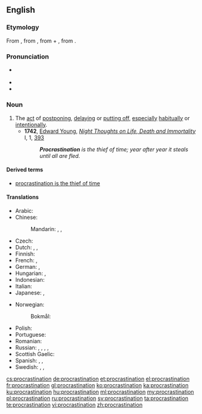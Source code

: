 ==English==
{{wikipedia}}

===Etymology===
From {{etyl|la|en}} {{term|prōcrāstinātiō|lang=la}}, from {{term|prōcrāstinō||procrastinate|lang=la}}, from {{term|prō|lang=la}} + {{term|crāstinus||of tomorrow|lang=la}}, from {{term|crās||tomorrow|lang=la}}.

===Pronunciation===
* {{a|RP}} {{IPA|/pɹəʊ̆ˌkɹæstɪˈneɪʃə̆n/}}
* {{audio|en-us-procrastination.ogg|Audio (US)}}
* {{rhymes|eɪʃən}}

===Noun===
{{en-noun|-|s}}

# The [[act]] of [[postpone|postponing]], [[delay|delaying]] or [[put off|putting off]], [[especially]] [[habitual]]ly or [[intentional]]ly.
#* '''1742''', [[w:Edward Young|Edward Young]], ''[[w:Night Thoughts (poem)|Night Thoughts on Life, Death and Immortality]]'' I, 1, [http://books.google.com/books?id=rtJbAAAAMAAJ&pg=PA95&dq=procrastination+intitle:night+intitle:thoughts&lr=lang_en&as_brr=0&ei=sve2SKSzKYXKzQSanZmnCA#PPA95,M1 393]
#*: '''''Procrastination''' is the thief of time; year after year it steals until all are fled.''

====Derived terms====
* [[procrastination is the thief of time]]

====Translations====
{{trans-top|act of postponing, delaying or putting off}}
* Arabic: {{t|ar|تأجيل|m|tr=taʾjīl|sc=Arab}}
* Chinese:
*: Mandarin: {{t|cmn|耽擱|sc=Hani}}, {{t|cmn|耽搁|tr=dāngē|sc=Hani}}, {{t|cmn|拖延|tr=tuōyán|sc=Hani}}
* Czech: {{t|cs|odkládání|n}}
* Dutch: {{t+|nl|uitstel|n}}, {{t|nl|uitstelgedrag|n}}, {{t+|nl|procrastinatie|f}}
* Finnish: {{t|fi|lykkäys}}
* French: {{t+|fr|procrastination|f}}, {{t+|fr|remise|f}}
* German: {{t+|de|Aufschub|m}}, {{t+|de|Prokrastination|f}}
* Hungarian: {{t|hu|halogatás}}, {{t|hu|késlekedés}}
* Indonesian: {{t+|id|tunda|alt=penundaan}}
* Italian: {{t|it|procrastinazione|f}}
* Japanese: {{t|ja|先延ばし|tr=さきのばし, sakinobashi|sc=Jpan}}, {{t+|ja|遅滞|tr=ちたい, chitai|sc=Jpan}}
{{trans-mid}}
* Norwegian:
*: Bokmål: {{t|nb|prokrastinering|m}}
* Polish: {{t+|pl|zwłoka|f}}
* Portuguese: {{t+|pt|procrastinação|f}}
* Romanian: {{t|ro|amânare|f}}
* Russian: {{t+|ru|откладывание|n|tr=otkládyvanije|sc=Cyrl}}, {{t+|ru|отсрочка|f|tr=otsróčka|sc=Cyrl}}, {{t+|ru|промедление|n|tr=promedlénije|sc=Cyrl}}, {{t+|ru|проволочка|f|tr=provolóčka|sc=Cyrl}}, {{t+|ru|прокрастинация|f|tr=prokrastinácija|sc=Cyrl}}
* Scottish Gaelic: {{t|gd|màirnealachd|f}}
* Spanish: {{t+|es|desidia|f}}, {{t|es|dejar algo para más tarde, para mañana...}},  {{t|es|procrastinación|f}}
* Swedish: {{t|sv|förhalning}}, {{t+|sv|förhalande}}, {{t|sv|prokrastinering}}
{{trans-bottom}}

[[cs:procrastination]]
[[de:procrastination]]
[[et:procrastination]]
[[el:procrastination]]
[[fr:procrastination]]
[[gl:procrastination]]
[[ko:procrastination]]
[[ka:procrastination]]
[[ku:procrastination]]
[[hu:procrastination]]
[[ml:procrastination]]
[[my:procrastination]]
[[pl:procrastination]]
[[ru:procrastination]]
[[sv:procrastination]]
[[ta:procrastination]]
[[te:procrastination]]
[[vi:procrastination]]
[[zh:procrastination]]
